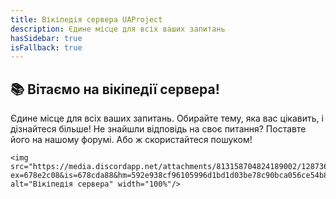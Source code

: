 ```yaml
---
title: Вікіпедія сервера UAProject
description: Єдине місце для всіх ваших запитань
hasSidebar: true
isFallback: true
---
```


<div class="text-center">
    <h2>📚 <strong>Вітаємо на вікіпедії сервера!</strong></h2>
    <p class=" text-center">Єдине місце для всіх ваших запитань. Обирайте тему, яка вас цікавить, і дізнайтеся більше!
        Не знайшли відповідь на своє питання? Поставте його на нашому форумі. Або ж скористайтеся пошуком! </p>

    <img src="https://media.discordapp.net/attachments/813158704824189002/1287367089526407259/about_img_1.png?ex=678e2c08&is=678cda88&hm=592e938cf96105996d1bd1d03be78c90bca056ce54b805b7d15d4746b5988f6a&=&format=webp&quality=lossless" alt="Вікіпедія сервера" width="100%"/>

</div>

